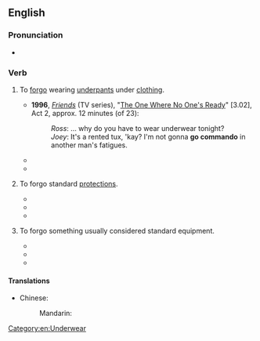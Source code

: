 ==English==
{{wikipedia|going commando}}

===Pronunciation===
* {{audio|en-au-go commando.ogg|Audio (AU)|lang=en}}

===Verb===
{{en-verb|goes commando|going commando|went commando|gone commando}}

# {{lb|en|idiomatic|intransitive}} To [[forgo]] wearing [[underpants]] under [[clothing]].
#* '''1996''', ''[[w:Friends|Friends]]'' (TV series), "[[w:The One Where No One's Ready|The One Where No One's Ready]]" [3.02], Act 2, approx. 12 minutes (of 23):
#*: ''Ross'': … why do you have to wear underwear tonight?
#*: ''Joey'': It's a rented tux, 'kay? I'm not gonna '''go commando''' in another man's fatigues.
#* {{quote-book|lang=en|year=2008 |title=The Guy Not Taken |author=Jennifer Weiner  |page= |ISBN=1847395783 |passage=A little girl in pink exited one of the stalls with her mother behind her. “I wear big girl underpants now!” she proclaimed. She looked up at my sister. “Do you wear big girl underpants?” Nicki stared down at her. “No, I generally '''go commando'''.” }}
#* {{quote-book|lang=en|year=2012|title=Desperately Seeking Shapeshifter |author=Jessica Sims  |page= |ISBN= 1451661843|passage=Cute, but I saw a panty line. I stripped my panties off.  No time to do more shopping—I'd just '''go commando'''. }}
# {{lb|en|more generally}} To forgo standard [[protection]]s.
#* {{quote-book|lang=en|year=2005|title=Surviving Twilight: A soldier's chronicle of daily life in Iraq |author=Shane A. Bernskoetter  |page= |ISBN=1419619179 |passage=I was one of the only soldiers out there wearing hearing protection; all the rest just '''went commando'''.  }}
#* {{quote-journal|lang=en|date=September 16, 2013|work=Huffington Post |title=Is Anything Safe Online?  |author=Michael Gregg|volume=|number=|passage=Does this mean you shouldn’t bother setting a password on your network?  Absolutely not — WPA/WPA2 are still much better options than WEP or '''going commando''', but it's important to realize that these “protected” setups aren't bulletproof.}}
#* {{quote-journal|lang=en|date=May 22, 2016|work=CNET- |title=Why I'll never buy an iPhone case  |author=Chris Matyszczyk|volume=|number=|passage=It may even be a minority of one. I carry my phone around just the way the deities made it. It happens to be an iPhone, but I'd feel just the same about a Samsung Galaxy -- especially the Edge series, which strikes me as quite beautiful. Is there no way you can let your phone '''go commando'''?}}
# {{lb|en|rare}} To forgo something usually considered standard equipment.
#* {{quote-book|lang=en|year=2011|title=Digital Landscape and Nature Photography For Dummies  |author=Doug Sahlin  |page=134 |ISBN= |passage=When you want to learn how to use a specific piece of gear, such as a new lens, or master a specific technique, I advise that you '''go commando'''. When you '''go commando''', you take just enough gear to master the technique you want to learn or only the lens with which you want to become more familiar. }}
#* {{quote-journal|lang=en|date=August 24, 2015|work=Entrepreneur |title=10 Ways to Kill the Distractions and Supercharge Your Productivity  |author=Firas Kittaneh|volume=|number=|passage=Coding Horror author Jeff Atwood believes, “One of the quickest ways to increase your productivity on the computer is to '''go commando''': stop using the mouse.”}}
#* {{quote-journal|lang=en|date=March 9, 2016|work=Campus Technology |title=How to Go Textbook Free  |author=Dian Schaffhauser|volume=|number=|passage=The University of Maryland University College is the largest institution in the country to '''go "commando"''' on textbooks.}}

====Translations====
{{trans-top|without underwear}}
* Chinese:
*: Mandarin: {{t+|cmn|真空|tr=zhēnkōng}}
{{trans-mid}}
{{trans-bottom}}

[[Category:en:Underwear]]